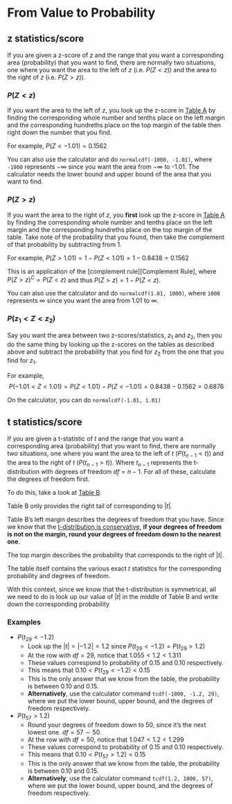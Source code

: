 # From Value to Probability

## z statistics/score

If you are given a z-score of $z$ and the range that you want a corresponding area (probability) that you want to find, there are normally two situations, one where you want the area to the left of $z$ (i.e. $P(Z < z)$) and the area to the right of $z$ (i.e. $P(Z > z)$). 

### $P(Z < z)$

If you want the area to the left of $z$, you look up the z-score in [Table A](#table-a) by finding the corresponding whole number and tenths place on the left margin and the corresponding hundreths place on the top margin of the table then right down the number that you find.

For example, $P(Z < -1.01) = 0.1562$

You can also use the calculator and do `normalcdf(-1000, -1.01)`, where `-1000` represents $- \infty$ since you want the area from $- \infty$ to -1.01. The calculator needs the lower bound and upper bound of the area that you want to find.

### $P(Z > z)$

If you want the area to the right of $z$, you **first** look up the z-score in [Table A](#table-a) by finding the corresponding whole number and tenths place on the left margin and the corresponding hundreths place on the top margin of the table. Take note of the probability that you found, then take the complement of that probability by subtracting from 1.

For example, $P(Z > 1.01) = 1 - P(Z < 1.01) = 1 - 0.8438 = 0.1562$

This is an application of the [complement rule][Complement Rule], where $P(Z > z)^C = P(Z < z)$ and thus $P(Z > z) = 1 - P(Z < z)$.

You can also use the calculator and do `normalcdf(1.01, 1000)`, where `1000` represents $\infty$ since you want the area from 1.01 to $\infty$.

### $P(z_1 < Z < z_2)$

Say you want the area between two z-scores/statistics, $z_1$ and $z_2$, then you do the same thing by looking up the z-scores on the tables as described above and subtract the probability that you find for $z_2$ from the one that you find for $z_1$.

For example, $$P(-1.01 < Z < 1.01) = P(Z < 1.01) - P(Z < -1.01) = 0.8438 - 0.1562 = 0.6876$$

On the calculator, you can do `normalcdf(-1.01, 1.01)`

## t statistics/score

If you are given a t-statistic of $t$ and the range that you want a corresponding area (probability) that you want to find, there are normally two situations, one where you want the area to the left of $t$ ($P(t_{n-1} < t)$) and the area to the right of $t$ ($P(t_{n-1} > t)$). Where $t_{n-1}$ represents the t-distribution with degrees of freedom $df = n-1$. For all of these, calculate the degrees of freedom first.

To do this, take a look at [Table B](#table-b).

Table B only provides the right tail of corresponding to $|t|$.

Table B's left margin describes the degrees of freedom that you have. Since we know that the [t-distribution is conservative](#t-justification), **if your degrees of freedom is not on the margin, round your degrees of freedom down to the nearest one**.

The top margin describes the probability that corresponds to the right of $|t|$.

The table itself contains the various exact $t$ statistics for the corresponding probability and degrees of freedom.

With this context, since we know that the t-distribution is symmetrical, all we need to do is look up our value of $|t|$ in the middle of Table B and write down the corresponding probability

### Examples

- $P(t_{29} < -1.2)$
    - Look up the $|t| = |-1.2| = 1.2$ since $P(t_{29} < -1.2) = P(t_{29} > 1.2)$
    - At the row with $df = 29$, notice that $1.055 < 1.2 < 1.311$
    - These values correspond to probability of $0.15$ and $0.10$ respectively.
    - This means that $0.10 < P(t_{29} < -1.2) < 0.15$
    - This is the only answer that we know from the table, the probability is between 0.10 and 0.15.
    - **Alternatively**, use the calculator command `tcdf(-1000, -1.2, 29)`, where we put the lower bound, upper bound, and the degrees of freedom respectively.
    
- $P(t_{57} > 1.2)$
    - Round your degrees of freedom down to 50, since it's the next lowest one. $df = 57 \sim 50$.
    - At the row with $df = 50$, notice that $1.047	< 1.2 < 1.299$
    - These values correspond to probability of $0.15$ and $0.10$ respectively.
    - This means that $0.10 < P(t_{57} > 1.2) < 0.15$
    - This is the only answer that we know from the table, the probability is between 0.10 and 0.15.
    - **Alternatively**, use the calculator command `tcdf(1.2, 1000, 57)`, where we put the lower bound, upper bound, and the degrees of freedom respectively.

